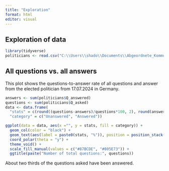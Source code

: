 ```yaml
---
title: "Exploration"
format: html
editor: visual
---
```


## Exploration of data

```r
library(tidyverse)
politicians <- read.csv("C:\\Users\\shado\\Documents\\Abgeordnete_Kommunikation\\politicians_v3.csv", header = TRUE, stringsAsFactors = FALSE)
```

## All questions vs. all answers

This plot shows the questions-to-answer rate of all questions and answer from the elected politician from 17.07.2024 in Germany.

```r
answers <- sum(politicians$Q_answered)
questions <- sum(politicians$Q_asked)
data <- data.frame(
  "stats" = c(round((questions-answers)/questions*100, 2), round(answers/questions*100, 2)), 
  "category" = c("Unanswered", "Answered"))

ggplot(data = data, aes(x ="", y = stats, fill = category)) + 
  geom_col(color = "black") +
  geom_text(aes(label = paste0(stats, "%")), position = position_stack(vjust = 0.5))+
  coord_polar(theta = "y") +
  theme_void() +
  scale_fill_manual(values = c("#87BCDE", "#805E73")) +
  ggtitle(paste("Number of total questions:", questions))
```

About two thirds of the questions asked have been answered.

## 
